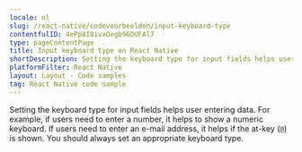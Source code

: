 ```yaml
---
locale: nl
slug: /react-native/codevoorbeelden/input-keyboard-type
contentfulID: 4ePp8I8ivxOegb96DUFAl7
type: pageContentPage
title: Input keyboard type on React Native
shortDescription: Setting the keyboard type for input fields helps user entering data.
platformFilter: React Native
layout: Layout - Code samples
tag: React Native code sample
---
```


Setting the keyboard type for input fields helps user entering data. For example, if users need to enter a number, it helps to show a numeric keyboard. If users need to enter an e-mail address, it helps if the at-key (`@`) is shown. You should always set an appropriate keyboard type.

<CodeSample id="input-keyboard-type" locale="nl" platform="react native"/>